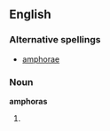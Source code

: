 ==English==

===Alternative spellings===
*[[amphorae]]

===Noun===
'''amphoras'''

# {{plural of|[[amphora]]}}